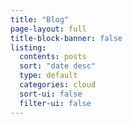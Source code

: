 ```yaml
---
title: "Blog"
page-layout: full
title-block-banner: false
listing:
  contents: posts
  sort: "date desc"
  type: default
  categories: cloud
  sort-ui: false
  filter-ui: false
---
```

